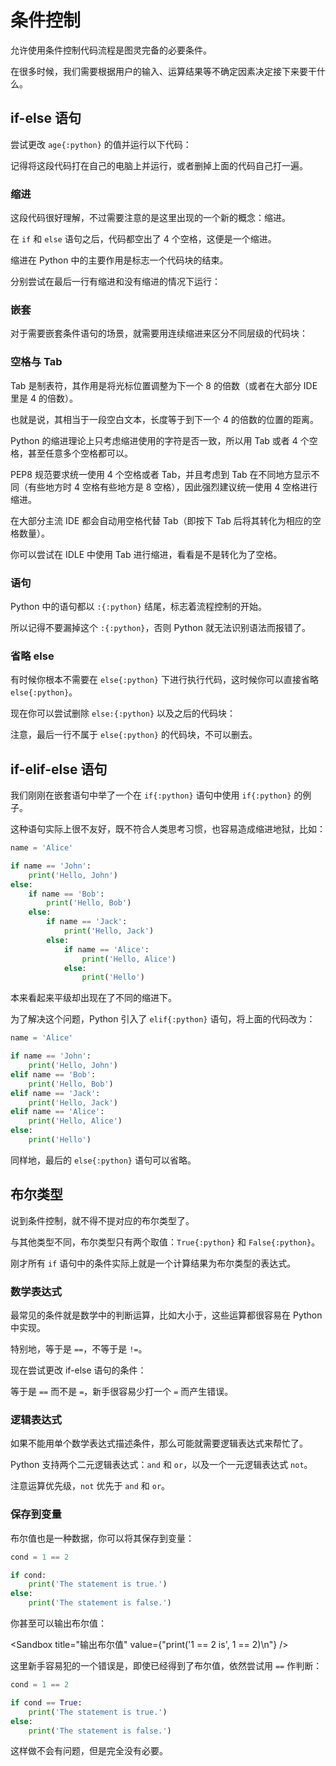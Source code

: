 
# 条件控制

允许使用条件控制代码流程是图灵完备的必要条件。

在很多时候，我们需要根据用户的输入、运算结果等不确定因素决定接下来要干什么。

## if-else 语句

尝试更改 `age{:python}` 的值并运行以下代码：

<Sandbox title="if else 语句" value={if_else_statement} />

<Callout>记得将这段代码打在自己的电脑上并运行，或者删掉上面的代码自己打一遍。</Callout>

### 缩进

这段代码很好理解，不过需要注意的是这里出现的一个新的概念：缩进。

在 `if` 和 `else` 语句之后，代码都空出了 4 个空格，这便是一个缩进。

缩进在 Python 中的主要作用是标志一个代码块的结束。

分别尝试在最后一行有缩进和没有缩进的情况下运行：

<Sandbox title="缩进" value={if_else_statement_with_indent} />

### 嵌套

对于需要嵌套条件语句的场景，就需要用连续缩进来区分不同层级的代码块：

<Sandbox title="嵌套语句" value={nested_if_else_statement} />

### 空格与 Tab

Tab 是制表符，其作用是将光标位置调整为下一个 8 的倍数（或者在大部分 IDE 里是 4 的倍数）。

也就是说，其相当于一段空白文本，长度等于到下一个 4 的倍数的位置的距离。

Python 的缩进理论上只考虑缩进使用的字符是否一致，所以用 Tab 或者 4 个空格，甚至任意多个空格都可以。

PEP8 规范要求统一使用 4 个空格或者 Tab，并且考虑到 Tab 在不同地方显示不同（有些地方时 4 空格有些地方是 8 空格），因此强烈建议统一使用 4 空格进行缩进。

在大部分主流 IDE 都会自动用空格代替 Tab（即按下 Tab 后将其转化为相应的空格数量）。

你可以尝试在 IDLE 中使用 Tab 进行缩进，看看是不是转化为了空格。

### 语句

Python 中的语句都以 `:{:python}` 结尾，标志着流程控制的开始。

所以记得不要漏掉这个 `:{:python}`，否则 Python 就无法识别语法而报错了。

### 省略 else

有时候你根本不需要在 `else{:python}` 下进行执行代码，这时候你可以直接省略 `else{:python}`。

现在你可以尝试删除 `else:{:python}` 以及之后的代码块：

<Sandbox title="省略 else" value={if_else_statement_with_indent} />

注意，最后一行不属于 `else{:python}` 的代码块，不可以删去。

## if-elif-else 语句

我们刚刚在嵌套语句中举了一个在 `if{:python}` 语句中使用 `if{:python}` 的例子。

这种语句实际上很不友好，既不符合人类思考习惯，也容易造成缩进地狱，比如：

```python
name = 'Alice'

if name == 'John':
    print('Hello, John')
else:
    if name == 'Bob':
        print('Hello, Bob')
    else:
        if name == 'Jack':
            print('Hello, Jack')
        else:
            if name == 'Alice':
                print('Hello, Alice')
            else:
                print('Hello')
```

本来看起来平级却出现在了不同的缩进下。

为了解决这个问题，Python 引入了 `elif{:python}` 语句，将上面的代码改为：

```python
name = 'Alice'

if name == 'John':
    print('Hello, John')
elif name == 'Bob':
    print('Hello, Bob')
elif name == 'Jack':
    print('Hello, Jack')
elif name == 'Alice':
    print('Hello, Alice')
else:
    print('Hello')
```

同样地，最后的 `else{:python}` 语句可以省略。

## 布尔类型

说到条件控制，就不得不提对应的布尔类型了。

与其他类型不同，布尔类型只有两个取值：`True{:python}` 和 `False{:python}`。

刚才所有 `if` 语句中的条件实际上就是一个计算结果为布尔类型的表达式。

### 数学表达式

最常见的条件就是数学中的判断运算，比如大小于，这些运算都很容易在 Python 中实现。

特别地，等于是 `==`，不等于是 `!=`。

现在尝试更改 if-else 语句的条件：

<Sandbox title="使用数学判断" value={use_greater_lower_statement} />

<Callout type="warning">等于是 `==` 而不是 `=`，新手很容易少打一个 `=` 而产生错误。</Callout>

### 逻辑表达式

如果不能用单个数学表达式描述条件，那么可能就需要逻辑表达式来帮忙了。

Python 支持两个二元逻辑表达式：`and` 和 `or`，以及一个一元逻辑表达式 `not`。

<Sandbox title="使用逻辑判断" value={use_and_or_statement} />

注意运算优先级，`not` 优先于 `and` 和 `or`。

### 保存到变量

布尔值也是一种数据，你可以将其保存到变量：

```python
cond = 1 == 2

if cond:
    print('The statement is true.')
else:
    print('The statement is false.')
```

你甚至可以输出布尔值：

<Sandbox title="输出布尔值" value={"print('1 == 2 is', 1 == 2)\n"} />

这里新手容易犯的一个错误是，即使已经得到了布尔值，依然尝试用 `==` 作判断：

```python
cond = 1 == 2

if cond == True:
    print('The statement is true.')
else:
    print('The statement is false.')
```

这样做不会有问题，但是完全没有必要。
